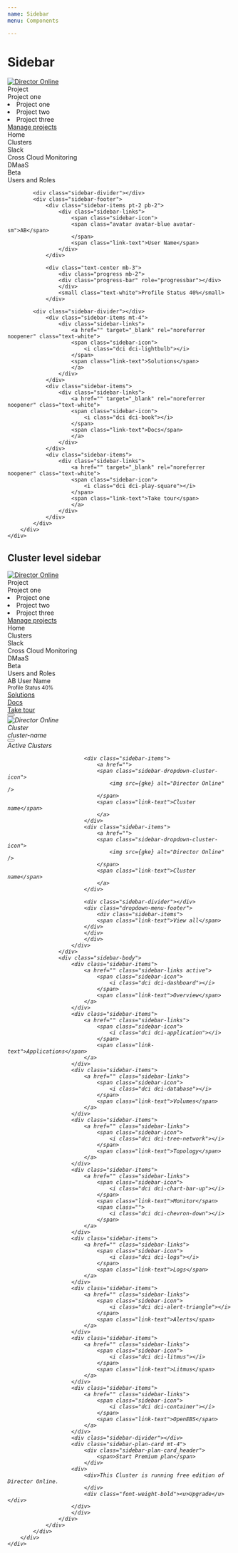 ```yaml
---
name: Sidebar
menu: Components

---
```


# Sidebar

<Playground>
<div id="navigation-app">
    <div class="max">
        <div class="sidebar">
            <div class="sidebar-logo" title="Director Online">
                <a href="">   
                    <img src={DirectorOnlineLight} alt="Director Online" title="Home" />
                </a>
            </div>
            <div class="sidebar-divider"></div>
            <div class="sidebar-header dropdown" id="dropdownMenuProject" data-toggle="dropdown" aria-haspopup="true"
            aria-expanded="false">
                <div class="sidebar-project-icon">
                    <span class="dci dci-clipboard-pen dci-1x"></span>
                </div>
            <div class="sidebar-header-content">
                <div class="small">Project</div>
                <div class="sidebar-header-sub-heading">
                Project one
                <div>
                    <span class="dci dci-chevron-down dci-1x float-right"></span>
                </div>
                </div>
            </div>
            </div>
            <div class="dropdown-menu dropdown-menu-right" aria-labelledby="dropdownMenuProject">
                <li class="dropdown-item" role="button">Project one</li>
                <li class="dropdown-item" role="button">Project two</li>
                <li class="dropdown-item" role="button">Project three</li>
            <div class="dropdown-divider"></div>
            <a href="" class="dropdown-item" role="button">Manage projects </a>
            </div>
            <div class="sidebar-divider"></div>
            <div class="sidebar-body">
                <div class="sidebar-items">
                    <div class="sidebar-links">
                        <span class="sidebar-icon">
                            <i class="dci dci-home"></i>
                        </span>
                        <span class="link-text">Home</span>
                    </div>
                </div>
                <div class="sidebar-items">
                    <div class="sidebar-links">
                        <span class="sidebar-icon">
                            <i class="dci dci-cluster"></i>
                        </span>
                        <span class="link-text">Clusters</span>
                    </div>
                </div>
                <div class="sidebar-items">
                    <div class="sidebar-links">
                        <span class="sidebar-icon">
                            <i class="dci dci-slack"></i>
                        </span>
                        <span class="link-text">Slack</span>
                    </div>
                </div>
                <div class="sidebar-items">
                    <div class="sidebar-links">
                        <span class="sidebar-icon">
                            <i class="dci dci-chart-bar-up"></i>
                        </span>
                        <span class="link-text">Cross Cloud Monitoring</span>
                    </div>
                </div>
                <div class="sidebar-items">
                    <div class="sidebar-links">
                        <span class="sidebar-icon">
                            <i class="dci dci-cloud-up-down"></i>
                        </span>
                        <span class="link-text">DMaaS</span>
                        <div class="ml-auto">
                            <span class="badge badge-gradient-info">Beta</span>
                        </div>
                    </div>
                </div>
                <div class="sidebar-items">
                    <div class="sidebar-links">
                        <span class="sidebar-icon">
                            <i class="dci dci-user"></i>
                        </span>
                        <span class="link-text">Users and Roles</span>
                    </div>
                </div>
            </div>
            
            <div class="sidebar-divider"></div>
            <div class="sidebar-footer">
                <div class="sidebar-items pt-2 pb-2">
                    <div class="sidebar-links">
                        <span class="sidebar-icon">
                        <span class="avatar avatar-blue avatar-sm">AB</span>
                        </span>
                        <span class="link-text">User Name</span>
                    </div>
                </div>
                
                <div class="text-center mb-3">
                    <div class="progress mb-2">
                    <div class="progress-bar" role="progressbar"></div>
                    </div>
                    <small class="text-white">Profile Status 40%</small>
                </div>
            
            <div class="sidebar-divider"></div>
                <div class="sidebar-items mt-4">
                    <div class="sidebar-links">
                        <a href="" target="_blank" rel="noreferrer noopener" class="text-white">
                        <span class="sidebar-icon">
                            <i class="dci dci-lightbulb"></i>
                        </span>
                        <span class="link-text">Solutions</span>
                        </a>
                    </div>
                </div>
                <div class="sidebar-items">
                    <div class="sidebar-links">
                        <a href="" target="_blank" rel="noreferrer noopener" class="text-white">
                        <span class="sidebar-icon">
                            <i class="dci dci-book"></i>
                        </span>
                        <span class="link-text">Docs</span>
                        </a>
                    </div>
                </div>
                <div class="sidebar-items">
                    <div class="sidebar-links">
                        <a href="" target="_blank" rel="noreferrer noopener" class="text-white">
                        <span class="sidebar-icon">
                            <i class="dci dci-play-square"></i>
                        </span>
                        <span class="link-text">Take tour</span>
                        </a>
                    </div>
                </div>
            </div>
        </div>    
    </div>
</div>
</Playground>


## Cluster level sidebar

<div id="navigation-app">
    <div class="max">
        <div class="sidebar">
            <div class="sidebar-cluster">
                <div class="project">
                    <div class="sidebar-logo" title="Director Online">
                        <a href="">   
                            <img src={DirectorOnlineLight} alt="Director Online" title="Home" />
                        </a>
                    </div>
                    <div class="sidebar-divider"></div>
                    <div class="sidebar-header dropdown" id="dropdownMenuProject" data-toggle="dropdown" aria-haspopup="true"
                    aria-expanded="false">
                        <div class="sidebar-project-icon">
                            <span class="dci dci-clipboard-pen dci-1x"></span>
                        </div>
                        <div class="sidebar-header-content">
                            <div class="small">Project</div>
                            <div class="sidebar-header-sub-heading">Project one<div>
                                <span class="dci dci-chevron-down dci-1x float-right"></span>
                            </div>
                            </div>
                        </div>
                        <div class="dropdown-menu dropdown-menu-right" aria-labelledby="dropdownMenuProject">
                            <li class="dropdown-item" role="button">Project one</li>
                            <li class="dropdown-item" role="button">Project two</li>
                            <li class="dropdown-item" role="button">Project three</li>
                        <div class="dropdown-divider"></div>
                            <a href="" class="dropdown-item" role="button">Manage projects </a>
                        </div>
                    </div>
                    <div class="sidebar-divider"></div>
                    <div class="sidebar-body">
                        <div class="sidebar-items">
                            <div class="sidebar-links">
                                <span class="sidebar-icon">
                                    <i class="dci dci-home"></i>
                                </span>
                                <span class="link-text">Home</span>
                            </div>
                        </div>
                        <div class="sidebar-items">
                            <div class="sidebar-links">
                                <span class="sidebar-icon">
                                    <i class="dci dci-cluster"></i>
                                </span>
                                <span class="link-text">Clusters</span>
                            </div>
                        </div>
                        <div class="sidebar-items">
                            <div class="sidebar-links">
                                <span class="sidebar-icon">
                                    <i class="dci dci-slack"></i>
                                </span>
                                <span class="link-text">Slack</span>
                            </div>
                        </div>
                        <div class="sidebar-items">
                            <div class="sidebar-links">
                                <span class="sidebar-icon">
                                    <i class="dci dci-chart-bar-up"></i>
                                </span>
                                <span class="link-text">Cross Cloud Monitoring</span>
                            </div>
                        </div>
                        <div class="sidebar-items">
                            <div class="sidebar-links">
                                <span class="sidebar-icon">
                                    <i class="dci dci-cloud-up-down"></i>
                                </span>
                                <span class="link-text">DMaaS</span>
                                <div class="ml-auto">
                                    <span class="badge badge-gradient-info">Beta</span>
                                </div>
                            </div>
                        </div>
                        <div class="sidebar-items">
                            <div class="sidebar-links">
                                <span class="sidebar-icon">
                                    <i class="dci dci-user"></i>
                                </span>
                                <span class="link-text">Users and Roles</span>
                            </div>
                        </div>
                    </div>
                    <div class="sidebar-divider"></div>
                    <div class="sidebar-footer">
                        <div class="sidebar-items pt-2 pb-2">
                            <div class="sidebar-links">
                                <span class="sidebar-icon">
                                <span class="avatar avatar-blue avatar-sm">AB</span>
                                </span>
                                <span class="link-text">User Name</span>
                            </div>
                        </div>
                        <div class="text-center mb-3">
                            <div class="progress mb-2">
                            <div class="progress-bar" role="progressbar"></div>
                            </div>
                            <small class="text-white">Profile Status 40%</small>
                        </div>
                        <div class="sidebar-divider"></div>
                        <div class="sidebar-items mt-4">
                            <div class="sidebar-links">
                                <a href="" target="_blank" rel="noreferrer noopener" class="text-white">
                                <span class="sidebar-icon">
                                    <i class="dci dci-lightbulb"></i>
                                </span>
                                <span class="link-text">Solutions</span>
                                </a>
                            </div>
                        </div>
                        <div class="sidebar-items">
                            <div class="sidebar-links">
                                <a href="" target="_blank" rel="noreferrer noopener" class="text-white">
                                <span class="sidebar-icon">
                                    <i class="dci dci-book"></i>
                                </span>
                                <span class="link-text">Docs</span>
                                </a>
                            </div>
                        </div>
                        <div class="sidebar-items">
                            <div class="sidebar-links">
                                <a href="" target="_blank" rel="noreferrer noopener" class="text-white">
                                <span class="sidebar-icon">
                                    <i class="dci dci-play-square"></i>
                                </span>
                                <span class="link-text">Take tour</span>
                                </a>
                            </div>
                        </div>
                    </div>
                </div>
                <div class="cluster">
                    <div class="sidebar-logo">
                    <a href="">
                        <button type="button" class="btn btn-icon mr-2">
                        <i class="dci dci-arrow-left-circle" aria-hidden="true" />
                        </button>
                    </a>
                    </div>
                    <div class="sidebar-header">
                    <div class="sidebar-cluster-icon">
                        <img src={gke} alt="Director Online"/>
                    </div>
                    <div class="sidebar-header-content">
                    <div class="small">Cluster</div>
                    <div class="sidebar-header-sub-heading" data-toggle="tooltip" data-placement="bottom">
                        cluster-name
                    </div>
                    </div>
                    <div class="btn-group dropright">
                    <button
                        class="btn btn-icon btn-flat"
                        role="button"
                        data-toggle="dropdown">
                        <i class="dci dci-chevron-right dci-2x" />
                    </button>
                    <div class="dropdown-menu active-clusters" aria-labelledby="">
                        <div class="dropdown-menu-title">
                            <span class="circle"></span>
                                Active Clusters
                        </div>
                                
                            <div class="sidebar-items">
                                <a href="">
                                <span class="sidebar-dropdown-cluster-icon">
                                    <img src={gke} alt="Director Online" />
                                </span>
                                <span class="link-text">Cluster name</span>
                                </a>
                            </div>
                            <div class="sidebar-items">
                                <a href="">
                                <span class="sidebar-dropdown-cluster-icon">
                                    <img src={gke} alt="Director Online" />
                                </span>
                                <span class="link-text">Cluster name</span>
                                </a>
                            </div>
                                
                            <div class="sidebar-divider"></div>
                            <div class="dropdown-menu-footer">
                                <div class="sidebar-items">
                                <span class="link-text">View all</span>
                            </div>
                            </div>
                            </div>
                        </div>
                    </div>
                    <div class="sidebar-body">
                        <div class="sidebar-items">
                            <a href="" class="sidebar-links active">
                                <span class="sidebar-icon">
                                    <i class="dci dci-dashboard"></i>
                                </span>
                                <span class="link-text">Overview</span>
                            </a>
                        </div>
                        <div class="sidebar-items">
                            <a href="" class="sidebar-links">
                                <span class="sidebar-icon">
                                    <i class="dci dci-application"></i>
                                </span>
                                <span class="link-text">Applications</span>
                            </a>
                        </div>
                        <div class="sidebar-items">
                            <a href="" class="sidebar-links">
                                <span class="sidebar-icon">
                                    <i class="dci dci-database"></i>
                                </span>
                                <span class="link-text">Volumes</span>
                            </a>
                        </div>
                        <div class="sidebar-items">
                            <a href="" class="sidebar-links">
                                <span class="sidebar-icon">
                                    <i class="dci dci-tree-network"></i>
                                </span>
                                <span class="link-text">Topology</span>
                            </a>
                        </div>
                        <div class="sidebar-items">
                            <a href="" class="sidebar-links">
                                <span class="sidebar-icon">
                                    <i class="dci dci-chart-bar-up"></i>
                                </span>
                                <span class="link-text">Monitor</span>
                                <span class="">
                                    <i class="dci dci-chevron-down"></i>
                                </span>
                            </a>
                        </div>
                        <div class="sidebar-items">
                            <a href="" class="sidebar-links">
                                <span class="sidebar-icon">
                                    <i class="dci dci-logs"></i>
                                </span>
                                <span class="link-text">Logs</span>
                            </a>
                        </div>
                        <div class="sidebar-items">
                            <a href="" class="sidebar-links">
                                <span class="sidebar-icon">
                                    <i class="dci dci-alert-triangle"></i>
                                </span>
                                <span class="link-text">Alerts</span>
                            </a>
                        </div>
                        <div class="sidebar-items">
                            <a href="" class="sidebar-links">
                                <span class="sidebar-icon">
                                    <i class="dci dci-litmus"></i>
                                </span>
                                <span class="link-text">Litmus</span>
                            </a>
                        </div>
                        <div class="sidebar-items">
                            <a href="" class="sidebar-links">
                                <span class="sidebar-icon">
                                    <i class="dci dci-container"></i>
                                </span>
                                <span class="link-text">OpenEBS</span>
                            </a>
                        </div>
                        <div class="sidebar-divider"></div>
                        <div class="sidebar-plan-card mt-4">
                            <div class="sidebar-plan-card_header">
                                <span>Start Premium plan</span>
                            </div>
                        <div>
                            <div>This Cluster is running free edition of Director Online.
                            </div>
                            <div class="font-weight-bold"><u>Upgrade</u></div>
                        </div>
                        </div>   
                    </div>
                </div>
            </div>
        </div>
    </div>
</div>
